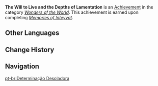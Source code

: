 {{Achievement Infobox
|title        = 
|id           = 84062
|order id     = 5041
|category     = Wonders of the World
|description  = Defeat the [[Abyss Herald]].
|requirements = Complete ''[[Memories of Inteyvat]]''.
|primogems    = 5
|tracking     = 
|hidden       = 1
|quest        = Requiem of the Echoing Depths
|type         = Quest
}}
'''The Will to Live and the Depths of Lamentation''' is an [[Achievement]] in the category ''[[Wonders of the World]]''. This achievement is earned upon completing ''[[Memories of Inteyvat]]''.
<!--
==Trivia==

==Video Guides==
{{EVT
|video1   = 
|caption1 = 
}}
-->
==Other Languages==
{{Other Languages
|en      = The Will to Live and the Depths of Lamentation
|zhs     = 生命意志与痛苦深渊
|zhs_rm  = Shēngmìng Yìzhì yǔ Tòngkǔ Shēnyuān
|zht     = 生命意志與痛苦深淵
|zht_rm  = Shēngmìng Yìzhì yǔ Tòngkǔ Shēnyuān
|zh_tl   = 
|ja      = 生きんとする意志と苦痛の深淵
|ja_rm   = Ikin to Suru Ishi to Kutsuu no Shin'en
|ja_tl   = 
|ko      = 삶의 의지와 고통의 심연
|ko_rm   = Sam-ui Uijiwa Gotong-ui Simyeon
|ko_tl   = The Will to Live and the Abyss of Pain
|es      = Determinación desoladora
|es_tl   = Bleak Determination
|fr      = Volonté de vie et abîme de douleur
|fr_tl   = Will to Live and Abyss of Pain
|ru      = Воля к жизни и глубина скорби
|ru_tl   = The Will to Live and the Depth of Sorrow
|th      = เจตจำนงของชีวิตและขุมนรกอันแสนเจ็บปวด
|th_rm   = 
|th_tl   = 
|vi      = Ý Chí Sinh Tồn Và Vực Sâu Đau Khổ
|vi_tl   = 
|de      = Der Wille zum Leben und die Tiefen der Trauer
|de_tl   = The Will to Live and the Depths of Grief
|id      = Keinginan untuk Hidup dan Dalamnya Kepedihan
|id_tl   = The Will to Live and the Depths of Pain
|pt      = Determinação Desoladora
|pt_tl   = 
|tr      = Yaşama İsteği ve Derin Yakarışlar
|tr_tl   = 
|it      = La volontà di vivere e le profondità della sofferenza
|it_tl   = 
}}

==Change History==
{{Change History|2.6}}
<!--
==References==
{{Reflist}}
-->
==Navigation==
{{Achievement Navbox|Wonders of the World|Quest}}

[[pt-br:Determinação Desoladora]]